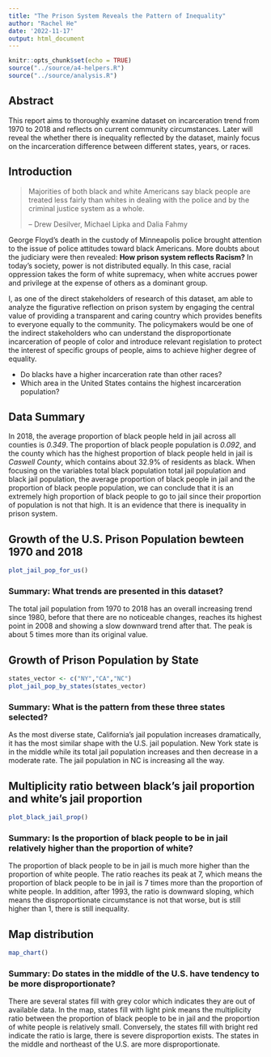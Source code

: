 ```yaml
---
title: "The Prison System Reveals the Pattern of Inequality"
author: "Rachel He"
date: '2022-11-17'
output: html_document
---
```

```r
knitr::opts_chunk$set(echo = TRUE)
source("../source/a4-helpers.R")
source("../source/analysis.R")
```


## Abstract 
This report aims to thoroughly examine dataset on incarceration trend from 1970 to 2018 and reflects on current community circumstances. Later will reveal the whether there is inequality reflected by the dataset, mainly focus on the incarceration difference between different states, years, or races.

## Introduction 
> Majorities of both black and white Americans say black people are treated less fairly than whites in dealing with the police and by the criminal justice system as a whole.
>
> -- Drew Desilver, Michael Lipka and Dalia Fahmy

George Floyd's death in the custody of Minneapolis police brought attention to the issue of police attitudes toward black Americans. More doubts about the judiciary were then revealed: **How prison system reflects Racism?** In today's society, power is not distributed equally. In this case, racial oppression takes the form of white supremacy, when white accrues power and privilege at the expense of others as a dominant group. 

I, as one of the direct stakeholders of research of this dataset, am able to analyze the figurative reflection on prison system by engaging the central value of providing a transparent and caring country which provides benefits to everyone equally to the community. The policymakers would be one of the indirect stakeholders who can understand the disproportionate incarceration of people of color and introduce relevant regislation to protect the interest of specific groups of people, aims to achieve higher degree of equality. 

- Do blacks have a higher incarceration rate than other races?
- Which area in the United States contains the highest incarceration population?

## Data Summary 
In 2018, the average proportion of black people held in jail across all counties is *0.349*. The proportion of black people population is *0.092*, and the county which has the highest proportion of black people held in jail is *Caswell County*, which contains about 32.9% of residents as black. When focusing on the variables total black population total jail population and black jail population, the average proportion of black people in jail and the proportion of black people population, we can conclude that it is an extremely high proportion of black people to go to jail since their proportion of population is not that high. It is an evidence that there is inequality in prison system. 

## Growth of the U.S. Prison Population bewteen 1970 and 2018
```r
plot_jail_pop_for_us()
```

### Summary: What trends are presented in this dataset?
The total jail population from 1970 to 2018 has an overall increasing trend since 1980, before that there are no noticeable changes, reaches its highest point in 2008 and showing a slow downward trend after that. The peak is about 5 times more than its original value.

## Growth of Prison Population by State

```r

states_vector <- c("NY","CA","NC")
plot_jail_pop_by_states(states_vector)

```
### Summary: What is the pattern from these three states selected?
As the most diverse state, California's jail population increases dramatically, it has the most similar shape with the U.S. jail population. New York state is in the middle while its total jail population increases and then decrease in a moderate rate. The jail population in NC is increasing all the way.

## Multiplicity ratio between black's jail proportion and white's jail proportion

```r
plot_black_jail_prop()
```

### Summary: Is the proportion of black people to be in jail relatively higher than the proportion of white?
The proportion of black people to be in jail is much more higher than the proportion of white people. The ratio reaches its peak at 7, which means the proportion of black people to be in jail is 7 times more than the proportion of white people. In addition, after 1993, the ratio is downward sloping, which means the disproportionate circumstance is not that worse, but is still higher than 1, there is still inequality.

## Map distribution 
```r
map_chart()

```

### Summary: Do states in the middle of the U.S. have tendency to be more disproportionate?
There are several states fill with grey color which indicates they are out of available data. In the map, states fill with light pink means the multiplicity ratio between the proportion of black people to be in jail and the proportion of white people is relatively small. Conversely, the states fill with bright red indicate the ratio is large, there is severe disproportion exists. The states in the middle and northeast of the U.S. are more disproportionate.